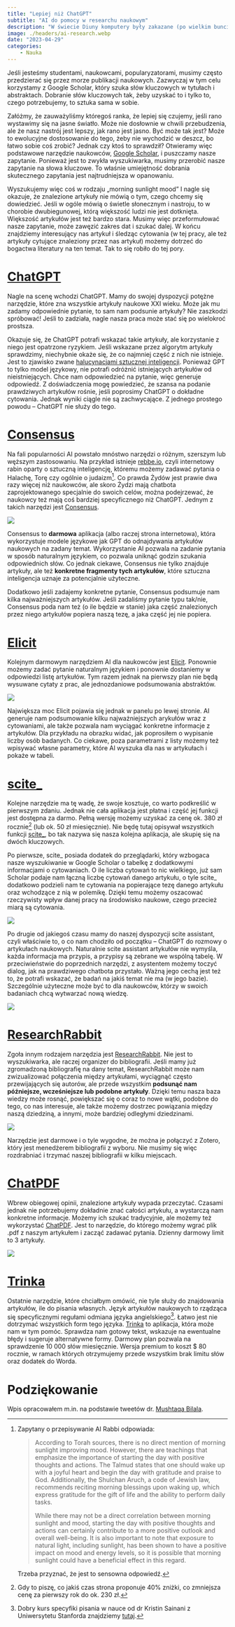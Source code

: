 ```yaml
---
title: "Lepiej niż ChatGPT"
subtitle: "AI do pomocy w researchu naukowym"
description: "W świecie Diuny komputery były zakazane (po wielkim buncie maszyn). Ich zadania przejęli mentaci – ludzie specjalnie wyszkoleni do tego, żeby pamiętać wielkie ilości informacji, łączyć je i podawać. Mentaci byli o tyle lepsi od komputerów, że można było z nimi rozmawiać naturalnym językiem. Dziś jesteśmy coraz bliżej zatoczenia koła i stworzenia elektronicznego mentata. Kompletnie znikąd napadła na nas rewolucja technologiczna. Nie wiadomo skąd pojawiły się ChatGPT, DALL·E, GitHub Copilot i im podobne. Nie da się jednak zaprzeczyć, że te narzędzia są użyteczne, w tym w nauce. Ale nie wszystkie narzędzia sprawdzają się równie dobrze."
image: ./headers/ai-research.webp
date: "2023-04-29"
categories:
    - Nauka
---
```


Jeśli jesteśmy studentami, naukowcami, popularyzatorami, musimy często przedzierać się przez morze publikacji naukowych. Zazwyczaj w tym celu korzystamy z Google Scholar, który szuka słów kluczowych w tytułach i abstraktach. Dobranie słów kluczowych tak, żeby uzyskać to i tylko to, czego potrzebujemy, to sztuka sama w sobie.

Załóżmy, że zauważyliśmy któregoś ranka, że lepiej się czujemy, jeśli rano wystawimy się na jasne światło. Może nie dosłownie w chwili przebudzenia, ale że nasz nastrój jest lepszy, jak rano jest jasno. Być może tak jest? Może to ewolucyjne dostosowanie do tego, żeby nie wychodzić w deszcz, bo łatwo sobie coś zrobić? Jednak czy ktoś to sprawdził? Otwieramy więc podstawowe narzędzie naukowców, [Google Scholar](https://scholar.google.com/), i puszczamy nasze zapytanie. Ponieważ jest to zwykła wyszukiwarka, musimy przerobić nasze zapytanie na słowa kluczowe. To właśnie umiejętność dobrania skutecznego zapytania jest najtrudniejsza w opanowaniu.

Wyszukujemy więc coś w rodzaju „morning sunlight mood" I nagle się okazuje, że znalezione artykuły nie mówią o tym, czego chcemy się dowiedzieć. Jeśli w ogóle mówią o świetle słonecznym i nastroju, to w chorobie dwubiegunowej, którą większość ludzi nie jest dotknięta. Większość artykułów jest też bardzo stara. Musimy więc przeformułować nasze zapytanie, może zawęzić zakres dat i szukać dalej. W końcu znajdziemy interesujący nas artykuł i śledząc cytowania (w tej pracy, ale też artykuły cytujące znaleziony przez nas artykuł) możemy dotrzeć do bogactwa literatury na ten temat. Tak to się robiło do tej pory.

# [ChatGPT](https://chat.openai.com/)

Nagle na scenę wchodzi ChatGPT. Mamy do swojej dyspozycji potężne narzędzie, które zna wszystkie artykuły naukowe XXI wieku. Może jak mu zadamy odpowiednie pytanie, to sam nam podsunie artykuły? Nie zaszkodzi spróbować! Jeśli to zadziała, nagle nasza praca może stać się po wielokroć prostsza.

Okazuje się, że ChatGPT potrafi wskazać takie artykuły, ale korzystanie z niego jest opatrzone ryzykiem. Jeśli wskazane przez algorytm artykuły sprawdzimy, niechybnie okaże się, że co najmniej część z nich nie istnieje. Jest to zjawisko zwane [halucynacjami sztucznej inteligencji](https://en.wikipedia.org/wiki/Hallucination_(artificial_intelligence)). Ponieważ GPT to tylko model językowy, nie potrafi odróżnić istniejących artykułów od nieistniejących. Chce nam odpowiedzieć na pytanie, więc generuje odpowiedź. Z doświadczenia mogę powiedzieć, że szansa na podanie prawdziwych artykułów rośnie, jeśli poprosimy ChatGPT o dokładne cytowania. Jednak wyniki ciągle nie są zachwycające. Z jednego prostego powodu -- ChatGPT nie służy do tego.

# [Consensus](https://consensus.app/)

Na fali popularności AI powstało mnóstwo narzędzi o różnym, szerszym lub węższym zastosowaniu. Na przykład istnieje [rebbe.io](https://rebbe.io/), czyli internetowy rabin oparty o sztuczną inteligencję, któremu możemy zadawać pytania o Halachę, Torę czy ogólnie o judaizm[^1]. Co prawda Żydów jest prawie dwa razy więcej niż naukowców, ale skoro Żydzi mają chatbota zaprojektowanego specjalnie do swoich celów, można podejrzewać, że naukowcy też mają coś bardziej specyficznego niż ChatGPT. Jednym z takich narzędzi jest [Consensus](https://consensus.app/).

[^1]: Zapytany o przepisywanie AI Rabbi odpowiada:

    > According to Torah sources, there is no direct mention of morning sunlight improving mood. However, there are teachings that emphasize the importance of starting the day with positive thoughts and actions. The Talmud states that one should wake up with a joyful heart and begin the day with gratitude and praise to God. Additionally, the Shulchan Aruch, a code of Jewish law, recommends reciting morning blessings upon waking up, which express gratitude for the gift of life and the ability to perform daily tasks.
    >
    > While there may not be a direct correlation between morning sunlight and mood, starting the day with positive thoughts and actions can certainly contribute to a more positive outlook and overall well-being. It is also important to note that exposure to natural light, including sunlight, has been shown to have a positive impact on mood and energy levels, so it is possible that morning sunlight could have a beneficial effect in this regard.

    Trzeba przyznać, że jest to sensowna odpowiedź.

![](ilustracje/ai-research/Consensus-example.png)

Consensus to **darmowa** aplikacja (albo raczej strona internetowa), która wykorzystuje modele językowe jak GPT do odnajdywania artykułów naukowych na zadany temat. Wykorzystanie AI pozwala na zadanie pytania w sposób naturalnym językiem, co pozwala uniknąć godzin szukania odpowiednich słów. Co jednak ciekawe, Consensus nie tylko znajduje artykuły, ale też **konkretne fragmenty tych artykułów**, które sztuczna inteligencja uznaje za potencjalnie użyteczne.

Dodatkowo jeśli zadajemy konkretne pytanie, Consensus podsumuje nam kilka najważniejszych artykułów. Jeśli zadaliśmy pytanie typu tak/nie, Consensus poda nam też (o ile będzie w stanie) jaka część znalezionych przez niego artykułów popiera naszą tezę, a jaka część jej nie popiera.

# [Elicit](https://elicit.org/)

Kolejnym darmowym narzędziem AI dla naukowców jest [Elicit](https://elicit.org/). Ponownie możemy zadać pytanie naturalnym językiem i ponownie dostaniemy w odpowiedzi listę artykułów. Tym razem jednak na pierwszy plan nie będą wysuwane cytaty z prac, ale jednozdaniowe podsumowania abstraktów.

![](ilustracje/ai-research/Elicit-example.png)

Największa moc Elicit pojawia się jednak w panelu po lewej stronie. AI generuje nam podsumowanie kilku najważniejszych arykułów wraz z cytowaniami, ale także pozwala nam wyciągać konkretne informacje z artykułów. Dla przykładu na obrazku widać, jak poprosiłem o wypisanie liczby osób badanych. Co ciekawe, poza parametrami z listy możemy też wpisywać własne parametry, które AI wyszuka dla nas w artykułach i pokaże w tabeli.

# [scite\_](https://scite.ai/)

Kolejne narzędzie ma tę wadę, że swoje kosztuje, co warto podkreślić w pierwszym zdaniu. Jednak nie cała aplikacja jest płatna i część jej funkcji jest dostępna za darmo. Pełną wersję możemy uzyskać za cenę ok. 380 zł rocznie[^2] (lub ok. 50 zł miesięcznie). Nie będę tutaj opisywał wszystkich funkcji [scite\_](https://scite.ai/), bo tak nazywa się nasza kolejna aplikacja, ale skupię się na dwóch kluczowych.

[^2]: Gdy to piszę, co jakiś czas strona proponuje 40% zniżki, co zmniejsza cenę za pierwszy rok do ok. 230 zł.

Po pierwsze, scite\_ posiada dodatek do przeglądarki, który wzbogaca nasze wyszukiwanie w Google Scholar o tabelkę z dodatkowymi informacjami o cytowaniach. O ile liczba cytowań to nic wielkiego, już sam Scholar podaje nam łączną liczbę cytowań danego artykułu, o tyle scite\_ dodatkowo podzieli nam te cytowania na popierające tezę danego artykułu oraz wchodzące z nią w polemikę. Dzięki temu możemy oszacować rzeczywisty wpływ danej pracy na środowisko naukowe, czego przecież miarą są cytowania.

![](ilustracje/ai-research/scite_addon.png)

Po drugie od jakiegoś czasu mamy do naszej dyspozycji scite assistant, czyli właściwie to, o co nam chodziło od początku -- ChatGPT do rozmowy o artykułach naukowych. Naturalnie scite assistant artykułów nie wymyśla, każda informacja ma przypis, a przypisy są zebrane we wspólną tabelę. W przeciwieństwie do poprzednich narzędzi, z asystentem możemy toczyć dialog, jak na prawdziwego chatbota przystało. Ważną jego cechą jest też to, że potrafi wskazać, że badań na jakiś temat nie ma (w jego bazie). Szczególnie użyteczne może być to dla naukowców, którzy w swoich badaniach chcą wytwarzać nową wiedzę.

![](ilustracje/ai-research/scite_assistant.png)

# [ResearchRabbit](https://researchrabbitapp.com/)

Zgoła innym rodzajem narzędzia jest [ResearchRabbit](https://researchrabbitapp.com/). Nie jest to wyszukiwarka, ale raczej organizer do bibliografii. Jeśli mamy już zgromadzoną bibliografię na dany temat, ResearchRabbit może nam zwizualizować połączenia między artykułami, wyciągnąć często przewijających się autorów, ale przede wszystkim **podsunąć nam późniejsze, wcześniejsze lub podobne artykuły**. Dzięki temu nasza baza wiedzy może rosnąć, powiększać się o coraz to nowe wątki, podobne do tego, co nas interesuje, ale także możemy dostrzec powiązania między naszą dziedziną, a innymi, może bardziej odległymi dziedzinami.

![](ilustracje/ai-research/ResearchRabbit-example.png)

Narzędzie jest darmowe i o tyle wygodne, że można je połączyć z Zotero, który jest menedżerem bibliografii z wyboru. Nie musimy się więc rozdrabniać i trzymać naszej bibliografii w kilku miejscach.

# [ChatPDF](https://www.chatpdf.com/)

Wbrew obiegowej opinii, znalezione artykuły wypada przeczytać. Czasami jednak nie potrzebujemy dokładnie znać całości artykułu, a wystarczą nam konkretne informacje. Możemy ich szukać tradycyjnie, ale możemy też wykorzystać [ChatPDF](https://www.chatpdf.com/). Jest to narzędzie, do którego możemy wgrać plik .pdf z naszym artykułem i zacząć zadawać pytania. Dzienny darmowy limit to 3 artykuły.

![](ilustracje/ai-research/ChatPDF-example.png)

# [Trinka](https://www.trinka.ai/)

Ostatnie narzędzie, które chciałbym omówić, nie tyle służy do znajdowania artykułów, ile do pisania własnych. Język artykułów naukowych to rządząca się specyficznymi regułami odmiana języka angielskiego[^3]. Łatwo jest nie dotrzymać wszystkich form tego języka. [Trinka](https://www.trinka.ai/) to aplikacja, która może nam w tym pomóc. Sprawdza nam gotowy tekst, wskazuje na ewentualne błędy i sugeruje alternatywne formy. Darmowy plan pozwala na sprawdzenie 10 000 słów miesięcznie. Wersja premium to koszt \$ 80 rocznie, w ramach których otrzymujemy przede wszystkim brak limitu słów oraz dodatek do Worda.

[^3]: Dobry kurs specyfiki pisania w nauce od dr Kristin Sainani z Uniwersytetu Stanforda znajdziemy [tutaj](https://www.coursera.org/learn/sciwrite?).

# Podziękowanie

Wpis opracowałem m.in. na podstawie tweetów dr. [Mushtaqa Bilala](https://twitter.com/MushtaqBilalPhD).